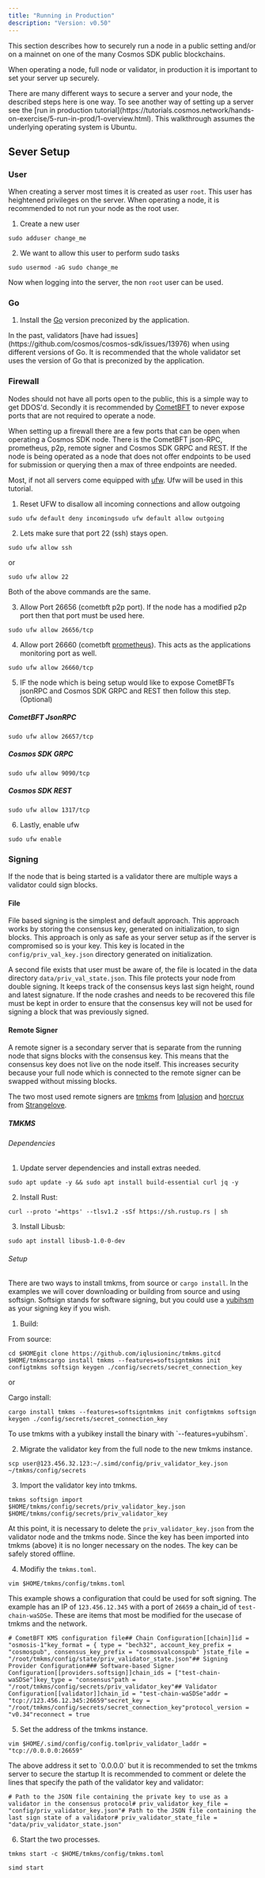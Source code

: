 ```yaml
---
title: "Running in Production"
description: "Version: v0.50"
---
```


<Note>
  This section describes how to securely run a node in a public setting and/or on a mainnet on one of the many Cosmos SDK public blockchains.
</Note>

When operating a node, full node or validator, in production it is important to set your server up securely.

<Note>
  There are many different ways to secure a server and your node, the described steps here is one way. To see another way of setting up a server see the [run in production tutorial](https://tutorials.cosmos.network/hands-on-exercise/5-run-in-prod/1-overview.html).
</Note>

<Note>
  This walkthrough assumes the underlying operating system is Ubuntu.
</Note>

## Sever Setup[​](#sever-setup "Direct link to Sever Setup")

### User[​](#user "Direct link to User")

When creating a server most times it is created as user `root`. This user has heightened privileges on the server. When operating a node, it is recommended to not run your node as the root user.

1. Create a new user

```
sudo adduser change_me
```

2. We want to allow this user to perform sudo tasks

```
sudo usermod -aG sudo change_me
```

Now when logging into the server, the non `root` user can be used.

### Go[​](#go "Direct link to Go")

1. Install the [Go](https://go.dev/doc/install) version preconized by the application.

<Warning>
  In the past, validators [have had issues](https://github.com/cosmos/cosmos-sdk/issues/13976) when using different versions of Go. It is recommended that the whole validator set uses the version of Go that is preconized by the application.
</Warning>

### Firewall[​](#firewall "Direct link to Firewall")

Nodes should not have all ports open to the public, this is a simple way to get DDOS'd. Secondly it is recommended by [CometBFT](/v0.50/user/run-node/github.com/cometbft/cometbft) to never expose ports that are not required to operate a node.

When setting up a firewall there are a few ports that can be open when operating a Cosmos SDK node. There is the CometBFT json-RPC, prometheus, p2p, remote signer and Cosmos SDK GRPC and REST. If the node is being operated as a node that does not offer endpoints to be used for submission or querying then a max of three endpoints are needed.

Most, if not all servers come equipped with [ufw](https://help.ubuntu.com/community/UFW). Ufw will be used in this tutorial.

1. Reset UFW to disallow all incoming connections and allow outgoing

```
sudo ufw default deny incomingsudo ufw default allow outgoing
```

2. Lets make sure that port 22 (ssh) stays open.

```
sudo ufw allow ssh
```

or

```
sudo ufw allow 22
```

Both of the above commands are the same.

3. Allow Port 26656 (cometbft p2p port). If the node has a modified p2p port then that port must be used here.

```
sudo ufw allow 26656/tcp
```

4. Allow port 26660 (cometbft [prometheus](https://prometheus.io)). This acts as the applications monitoring port as well.

```
sudo ufw allow 26660/tcp
```

5. IF the node which is being setup would like to expose CometBFTs jsonRPC and Cosmos SDK GRPC and REST then follow this step. (Optional)

##### CometBFT JsonRPC[​](#cometbft-jsonrpc "Direct link to CometBFT JsonRPC")

```
sudo ufw allow 26657/tcp
```

##### Cosmos SDK GRPC[​](#cosmos-sdk-grpc "Direct link to Cosmos SDK GRPC")

```
sudo ufw allow 9090/tcp
```

##### Cosmos SDK REST[​](#cosmos-sdk-rest "Direct link to Cosmos SDK REST")

```
sudo ufw allow 1317/tcp
```

6. Lastly, enable ufw

```
sudo ufw enable
```

### Signing[​](#signing "Direct link to Signing")

If the node that is being started is a validator there are multiple ways a validator could sign blocks.

#### File[​](#file "Direct link to File")

File based signing is the simplest and default approach. This approach works by storing the consensus key, generated on initialization, to sign blocks. This approach is only as safe as your server setup as if the server is compromised so is your key. This key is located in the `config/priv_val_key.json` directory generated on initialization.

A second file exists that user must be aware of, the file is located in the data directory `data/priv_val_state.json`. This file protects your node from double signing. It keeps track of the consensus keys last sign height, round and latest signature. If the node crashes and needs to be recovered this file must be kept in order to ensure that the consensus key will not be used for signing a block that was previously signed.

#### Remote Signer[​](#remote-signer "Direct link to Remote Signer")

A remote signer is a secondary server that is separate from the running node that signs blocks with the consensus key. This means that the consensus key does not live on the node itself. This increases security because your full node which is connected to the remote signer can be swapped without missing blocks.

The two most used remote signers are [tmkms](https://github.com/iqlusioninc/tmkms) from [Iqlusion](https://www.iqlusion.io) and [horcrux](https://github.com/strangelove-ventures/horcrux) from [Strangelove](https://strange.love).

##### TMKMS[​](#tmkms "Direct link to TMKMS")

###### Dependencies[​](#dependencies "Direct link to Dependencies")

1. Update server dependencies and install extras needed.

```
sudo apt update -y && sudo apt install build-essential curl jq -y
```

2. Install Rust:

```
curl --proto '=https' --tlsv1.2 -sSf https://sh.rustup.rs | sh
```

3. Install Libusb:

```
sudo apt install libusb-1.0-0-dev
```

###### Setup[​](#setup "Direct link to Setup")

There are two ways to install tmkms, from source or `cargo install`. In the examples we will cover downloading or building from source and using softsign. Softsign stands for software signing, but you could use a [yubihsm](https://www.yubico.com/products/hardware-security-module/) as your signing key if you wish.

1. Build:

From source:

```
cd $HOMEgit clone https://github.com/iqlusioninc/tmkms.gitcd $HOME/tmkmscargo install tmkms --features=softsigntmkms init configtmkms softsign keygen ./config/secrets/secret_connection_key
```

or

Cargo install:

```
cargo install tmkms --features=softsigntmkms init configtmkms softsign keygen ./config/secrets/secret_connection_key
```

<Note>
  To use tmkms with a yubikey install the binary with `--features=yubihsm`.
</Note>

2. Migrate the validator key from the full node to the new tmkms instance.

```
scp user@123.456.32.123:~/.simd/config/priv_validator_key.json ~/tmkms/config/secrets
```

3. Import the validator key into tmkms.

```
tmkms softsign import $HOME/tmkms/config/secrets/priv_validator_key.json $HOME/tmkms/config/secrets/priv_validator_key
```

At this point, it is necessary to delete the `priv_validator_key.json` from the validator node and the tmkms node. Since the key has been imported into tmkms (above) it is no longer necessary on the nodes. The key can be safely stored offline.

4. Modifiy the `tmkms.toml`.

```
vim $HOME/tmkms/config/tmkms.toml
```

This example shows a configuration that could be used for soft signing. The example has an IP of `123.456.12.345` with a port of `26659` a chain\_id of `test-chain-waSDSe`. These are items that most be modified for the usecase of tmkms and the network.

```
# CometBFT KMS configuration file## Chain Configuration[[chain]]id = "osmosis-1"key_format = { type = "bech32", account_key_prefix = "cosmospub", consensus_key_prefix = "cosmosvalconspub" }state_file = "/root/tmkms/config/state/priv_validator_state.json"## Signing Provider Configuration### Software-based Signer Configuration[[providers.softsign]]chain_ids = ["test-chain-waSDSe"]key_type = "consensus"path = "/root/tmkms/config/secrets/priv_validator_key"## Validator Configuration[[validator]]chain_id = "test-chain-waSDSe"addr = "tcp://123.456.12.345:26659"secret_key = "/root/tmkms/config/secrets/secret_connection_key"protocol_version = "v0.34"reconnect = true
```

5. Set the address of the tmkms instance.

```
vim $HOME/.simd/config/config.tomlpriv_validator_laddr = "tcp://0.0.0.0:26659"
```

<Check>
  The above address it set to `0.0.0.0` but it is recommended to set the tmkms server to secure the startup
</Check>

<Check>
  It is recommended to comment or delete the lines that specify the path of the validator key and validator:

  ```
  # Path to the JSON file containing the private key to use as a validator in the consensus protocol# priv_validator_key_file = "config/priv_validator_key.json"# Path to the JSON file containing the last sign state of a validator# priv_validator_state_file = "data/priv_validator_state.json"
  ```
</Check>

6. Start the two processes.

```
tmkms start -c $HOME/tmkms/config/tmkms.toml
```

```
simd start
```
